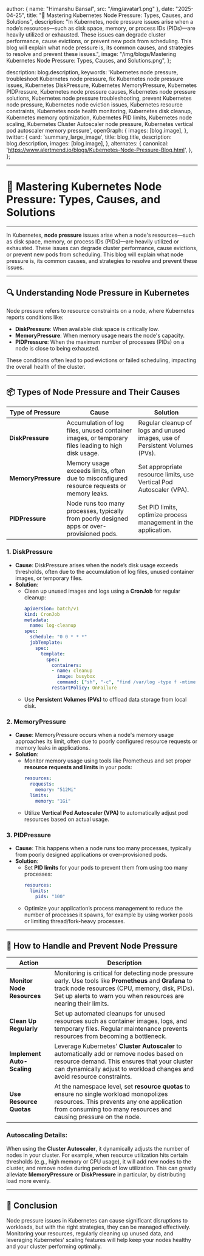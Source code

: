 
  author: { name: "Himanshu Bansal", src: "/img/avatar1.png" },
  date: "2025-04-25",
  title: "🚨 Mastering Kubernetes Node Pressure: Types, Causes, and Solutions",
  description:
    "In Kubernetes, node pressure issues arise when a node’s resources—such as disk space, memory, or process IDs (PIDs)—are heavily utilized or exhausted. These issues can degrade cluster performance, cause evictions, or prevent new pods from scheduling. This blog will explain what node pressure is, its common causes, and strategies to resolve and prevent these issues.",
  image:
    "/img/blogs/Mastering Kubernetes Node Pressure: Types, Causes, and Solutions.png",
};

  description: blog.description,
  keywords:
    'Kubernetes node pressure, troubleshoot Kubernetes node pressure, fix Kubernetes node pressure issues, Kubernetes DiskPressure, Kubernetes MemoryPressure, Kubernetes PIDPressure, Kubernetes node pressure causes, Kubernetes node pressure solutions, Kubernetes node pressure troubleshooting, prevent Kubernetes node pressure, Kubernetes node eviction issues, Kubernetes resource constraints, Kubernetes node health monitoring, Kubernetes disk cleanup, Kubernetes memory optimization, Kubernetes PID limits, Kubernetes node scaling, Kubernetes Cluster Autoscaler node pressure, Kubernetes vertical pod autoscaler memory pressure',
  openGraph: {
    images: [blog.image],
  },
  twitter: {
    card: 'summary_large_image',
    title: blog.title,
    description: blog.description,
    images: [blog.image],
  },
  alternates: {
    canonical: 'https://www.alertmend.io/blogs/Kubernetes-Node-Pressure-Blog.html',
  },
};

---
# 🚨 **Mastering Kubernetes Node Pressure: Types, Causes, and Solutions**
---

In Kubernetes, **node pressure** issues arise when a node's resources—such as disk space, memory, or process IDs (PIDs)—are heavily utilized or exhausted. These issues can degrade cluster performance, cause evictions, or prevent new pods from scheduling. This blog will explain what node pressure is, its common causes, and strategies to resolve and prevent these issues.

---

## 🔍 **Understanding Node Pressure in Kubernetes**

Node pressure refers to resource constraints on a node, where Kubernetes reports conditions like:
- **DiskPressure**: When available disk space is critically low.
- **MemoryPressure**: When memory usage nears the node's capacity.
- **PIDPressure**: When the maximum number of processes (PIDs) on a node is close to being exhausted.

These conditions often lead to pod evictions or failed scheduling, impacting the overall health of the cluster.

---

## 📦 **Types of Node Pressure and Their Causes**

| **Type of Pressure** | **Cause** | **Solution** |
|----------------------|-----------|--------------|
| **DiskPressure**      | Accumulation of log files, unused container images, or temporary files leading to high disk usage. | Regular cleanup of logs and unused images, use of Persistent Volumes (PVs). |
| **MemoryPressure**    | Memory usage exceeds limits, often due to misconfigured resource requests or memory leaks. | Set appropriate resource limits, use Vertical Pod Autoscaler (VPA). |
| **PIDPressure**       | Node runs too many processes, typically from poorly designed apps or over-provisioned pods. | Set PID limits, optimize process management in the application. |

### 1. **DiskPressure**
- **Cause**: DiskPressure arises when the node’s disk usage exceeds thresholds, often due to the accumulation of log files, unused container images, or temporary files.
- **Solution**:
  - Clean up unused images and logs using a **CronJob** for regular cleanup:
    ```yaml
    apiVersion: batch/v1
    kind: CronJob
    metadata:
      name: log-cleanup
    spec:
      schedule: "0 0 * * *"
      jobTemplate:
        spec:
          template:
            spec:
              containers:
              - name: cleanup
                image: busybox
                command: ["sh", "-c", "find /var/log -type f -mtime +7 -delete"]
              restartPolicy: OnFailure
    ```
  - Use **Persistent Volumes (PVs)** to offload data storage from local disk.

### 2. **MemoryPressure**
- **Cause**: MemoryPressure occurs when a node's memory usage approaches its limit, often due to poorly configured resource requests or memory leaks in applications.
- **Solution**:
  - Monitor memory usage using tools like Prometheus and set proper **resource requests and limits** in your pods:
    ```yaml
    resources:
      requests:
        memory: "512Mi"
      limits:
        memory: "1Gi"
    ```
  - Utilize **Vertical Pod Autoscaler (VPA)** to automatically adjust pod resources based on actual usage.

### 3. **PIDPressure**
- **Cause**: This happens when a node runs too many processes, typically from poorly designed applications or over-provisioned pods.
- **Solution**:
  - Set **PID limits** for your pods to prevent them from using too many processes:
    ```yaml
    resources:
      limits:
        pids: "100"
    ```
  - Optimize your application’s process management to reduce the number of processes it spawns, for example by using worker pools or limiting thread/fork-heavy processes.

---

## 🚨 **How to Handle and Prevent Node Pressure**

| **Action** | **Description** |
|------------|-----------------|
| **Monitor Node Resources** | Monitoring is critical for detecting node pressure early. Use tools like **Prometheus** and **Grafana** to track node resources (CPU, memory, disk, PIDs). Set up alerts to warn you when resources are nearing their limits. |
| **Clean Up Regularly** | Set up automated cleanups for unused resources such as container images, logs, and temporary files. Regular maintenance prevents resources from becoming a bottleneck. |
| **Implement Auto-Scaling** | Leverage Kubernetes' **Cluster Autoscaler** to automatically add or remove nodes based on resource demand. This ensures that your cluster can dynamically adjust to workload changes and avoid resource constraints. |
| **Use Resource Quotas** | At the namespace level, set **resource quotas** to ensure no single workload monopolizes resources. This prevents any one application from consuming too many resources and causing pressure on the node. |

### Autoscaling Details:
When using the **Cluster Autoscaler**, it dynamically adjusts the number of nodes in your cluster. For example, when resource utilization hits certain thresholds (e.g., high memory or CPU usage), it will add new nodes to the cluster, and remove nodes during periods of low utilization. This can greatly alleviate **MemoryPressure** or **DiskPressure** in particular, by distributing load more evenly.

---

## 🚀 **Conclusion**

Node pressure issues in Kubernetes can cause significant disruptions to workloads, but with the right strategies, they can be managed effectively. Monitoring your resources, regularly cleaning up unused data, and leveraging Kubernetes’ scaling features will help keep your nodes healthy and your cluster performing optimally.